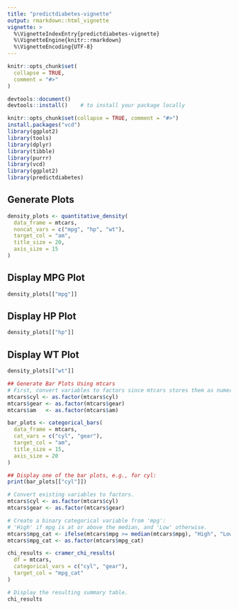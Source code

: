 ```yaml
---
title: "predictdiabetes-vignette"
output: rmarkdown::html_vignette
vignette: >
  %\VignetteIndexEntry{predictdiabetes-vignette}
  %\VignetteEngine{knitr::rmarkdown}
  %\VignetteEncoding{UTF-8}
---
```


```r
knitr::opts_chunk$set(
  collapse = TRUE,
  comment = "#>"
)
```

```r
devtools::document()  
devtools::install()    # to install your package locally

```

```r
knitr::opts_chunk$set(collapse = TRUE, comment = "#>")
install.packages("vcd")
library(ggplot2)
library(tools)
library(dplyr)
library(tibble)
library(purrr)
library(vcd)
library(ggplot2)
library(predictdiabetes)

```



## Generate Plots

```r
density_plots <- quantitative_density(
  data_frame = mtcars,
  noncat_vars = c("mpg", "hp", "wt"),
  target_col = "am",
  title_size = 20,
  axis_size = 15
)
```

## Display MPG Plot

```r
density_plots[["mpg"]]
```
## Display HP Plot

```r
density_plots[["hp"]]
```


## Display WT Plot

```r
density_plots[["wt"]]
```







```r
## Generate Bar Plots Using mtcars
# First, convert variables to factors since mtcars stores them as numeric
mtcars$cyl <- as.factor(mtcars$cyl)
mtcars$gear <- as.factor(mtcars$gear)
mtcars$am   <- as.factor(mtcars$am)

bar_plots <- categorical_bars(
  data_frame = mtcars,
  cat_vars = c("cyl", "gear"),
  target_col = "am",
  title_size = 15,
  axis_size = 20
)

## Display one of the bar plots, e.g., for cyl:
print(bar_plots[["cyl"]])
```




```r
# Convert existing variables to factors.
mtcars$cyl <- as.factor(mtcars$cyl)
mtcars$gear <- as.factor(mtcars$gear)

# Create a binary categorical variable from 'mpg':
# 'High' if mpg is at or above the median, and 'Low' otherwise.
mtcars$mpg_cat <- ifelse(mtcars$mpg >= median(mtcars$mpg), "High", "Low")
mtcars$mpg_cat <- as.factor(mtcars$mpg_cat)
```

```r
chi_results <- cramer_chi_results(
  df = mtcars, 
  categorical_vars = c("cyl", "gear"), 
  target_col = "mpg_cat"
)

# Display the resulting summary table.
chi_results
```
